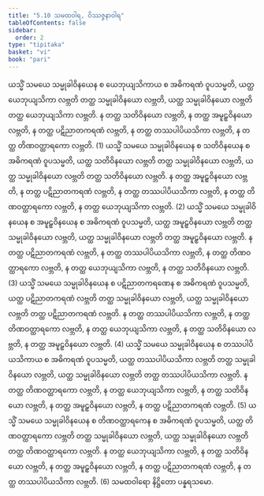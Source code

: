 ```yaml
---
title: "5.10 သမထဝါရ, ဝိဿဇ္ဇနာဝါရ"
tableOfContents: false
sidebar:
  order: 2
type: "tipitaka"
basket: "vi"
book: "pari"
---
```



<DynamicBreadcrumb />

<Division number="305" book="pari">

<Paragraph number="1321" book="pari">
ယသ္မိံ သမယေ သမ္မုခါဝိနယေန စ ယေဘုယျသိကာယ စ အဓိကရဏံ ဝူပသမ္မတိ, ယတ္ထ ယေဘုယျသိကာ လဗ္ဘတိ တတ္ထ သမ္မုခါဝိနယော လဗ္ဘတိ, ယတ္ထ သမ္မုခါဝိနယော လဗ္ဘတိ တတ္ထ ယေဘုယျသိကာ လဗ္ဘတိ. န တတ္ထ သတိဝိနယော လဗ္ဘတိ, န တတ္ထ အမူဠှဝိနယော လဗ္ဘတိ, န တတ္ထ ပဋိညာတကရဏံ လဗ္ဘတိ, န တတ္ထ တဿပါပိယသိကာ လဗ္ဘတိ, န တတ္ထ တိဏဝတ္ထာရကော လဗ္ဘတိ. (1)
</Paragraph>

<Paragraph number="1322" book="pari">
ယသ္မိံ သမယေ သမ္မုခါဝိနယေန စ သတိဝိနယေန စ အဓိကရဏံ ဝူပသမ္မတိ, ယတ္ထ သတိဝိနယော လဗ္ဘတိ တတ္ထ သမ္မုခါဝိနယော လဗ္ဘတိ, ယတ္ထ သမ္မုခါဝိနယော လဗ္ဘတိ တတ္ထ သတိဝိနယော လဗ္ဘတိ. န တတ္ထ အမူဠှဝိနယော လဗ္ဘတိ, န တတ္ထ ပဋိညာတကရဏံ လဗ္ဘတိ, န တတ္ထ တဿပါပိယသိကာ လဗ္ဘတိ, န တတ္ထ တိဏဝတ္ထာရကော လဗ္ဘတိ, န တတ္ထ ယေဘုယျသိကာ လဗ္ဘတိ. (2)
</Paragraph>

<Paragraph number="1323" book="pari">
ယသ္မိံ သမယေ သမ္မုခါဝိနယေန စ အမူဠှဝိနယေန စ အဓိကရဏံ ဝူပသမ္မတိ, ယတ္ထ အမူဠှဝိနယော လဗ္ဘတိ တတ္ထ သမ္မုခါဝိနယော လဗ္ဘတိ, ယတ္ထ သမ္မုခါဝိနယော လဗ္ဘတိ တတ္ထ အမူဠှဝိနယော လဗ္ဘတိ. န တတ္ထ ပဋိညာတကရဏံ လဗ္ဘတိ, န တတ္ထ တဿပါပိယသိကာ လဗ္ဘတိ, န တတ္ထ တိဏဝတ္ထာရကော လဗ္ဘတိ, န တတ္ထ ယေဘုယျသိကာ လဗ္ဘတိ, န တတ္ထ သတိဝိနယော လဗ္ဘတိ. (3)
</Paragraph>

<Paragraph number="1324" book="pari">
ယသ္မိံ သမယေ သမ္မုခါဝိနယေန စ ပဋိညာတကရဏေန စ အဓိကရဏံ ဝူပသမ္မတိ, ယတ္ထ ပဋိညာတကရဏံ လဗ္ဘတိ တတ္ထ သမ္မုခါဝိနယော လဗ္ဘတိ, ယတ္ထ သမ္မုခါဝိနယော လဗ္ဘတိ တတ္ထ ပဋိညာတကရဏံ လဗ္ဘတိ. န တတ္ထ တဿပါပိယသိကာ လဗ္ဘတိ, န တတ္ထ တိဏဝတ္ထာရကော လဗ္ဘတိ, န တတ္ထ ယေဘုယျသိကာ လဗ္ဘတိ, န တတ္ထ သတိဝိနယော လဗ္ဘတိ, န တတ္ထ အမူဠှဝိနယော လဗ္ဘတိ. (4)
</Paragraph>

<Paragraph number="1325" book="pari">
ယသ္မိံ သမယေ သမ္မုခါဝိနယေန စ တဿပါပိယသိကာယ စ အဓိကရဏံ ဝူပသမ္မတိ, ယတ္ထ တဿပါပိယသိကာ လဗ္ဘတိ တတ္ထ သမ္မုခါဝိနယော လဗ္ဘတိ, ယတ္ထ သမ္မုခါဝိနယော လဗ္ဘတိ တတ္ထ တဿပါပိယသိကာ လဗ္ဘတိ. န တတ္ထ တိဏဝတ္ထာရကော လဗ္ဘတိ, န တတ္ထ ယေဘုယျသိကာ လဗ္ဘတိ, န တတ္ထ သတိဝိနယော လဗ္ဘတိ, န တတ္ထ အမူဠှဝိနယော လဗ္ဘတိ, န တတ္ထ ပဋိညာတကရဏံ လဗ္ဘတိ. (5)
</Paragraph>

<Paragraph number="1326" book="pari">
ယသ္မိံ သမယေ သမ္မုခါဝိနယေန စ တိဏဝတ္ထာရကေန စ အဓိကရဏံ ဝူပသမ္မတိ, ယတ္ထ တိဏဝတ္ထာရကော လဗ္ဘတိ တတ္ထ သမ္မုခါဝိနယော လဗ္ဘတိ, ယတ္ထ သမ္မုခါဝိနယော လဗ္ဘတိ တတ္ထ တိဏဝတ္ထာရကော လဗ္ဘတိ. န တတ္ထ ယေဘုယျသိကာ လဗ္ဘတိ, န တတ္ထ သတိဝိနယော လဗ္ဘတိ, န တတ္ထ အမူဠှဝိနယော လဗ္ဘတိ, န တတ္ထ ပဋိညာတကရဏံ လဗ္ဘတိ, န တတ္ထ တဿပါပိယသိကာ လဗ္ဘတိ. (6)

</Paragraph>
</Division>

<Paragraph number="1327" type="center" book="pari">
သမထဝါရော နိဋ္ဌိတော ပန္နရသမော.
</Paragraph>